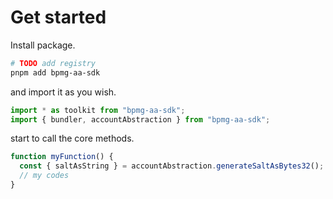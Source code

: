 # Get started

Install package.

```sh
# TODO add registry
pnpm add bpmg-aa-sdk
```

and import it as you wish.

```ts
import * as toolkit from "bpmg-aa-sdk";
import { bundler, accountAbstraction } from "bpmg-aa-sdk";
```

start to call the core methods.

```ts
function myFunction() {
  const { saltAsString } = accountAbstraction.generateSaltAsBytes32();
  // my codes
}
```
